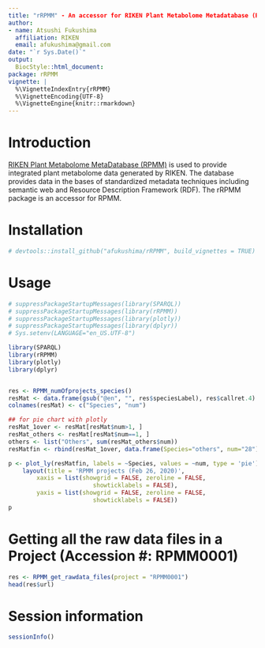 ---
title: "rRPMM" - An accessor for RIKEN Plant Metabolome Metadatabase (RPMM)
author:
- name: Atsushi Fukushima
  affiliation: RIKEN
  email: afukushima@gmail.com
date: "`r Sys.Date()`"
output:
  BiocStyle::html_document:
package: rRPMM
vignette: |
  %\VignetteIndexEntry{rRPMM}
  %\VignetteEncoding{UTF-8}
  %\VignetteEngine{knitr::rmarkdown}
---

# Introduction
[RIKEN Plant Metabolome MetaDatabase (RPMM)](http://metabobank.riken.jp/) is 
used to provide integrated plant metabolome data generated by RIKEN. 
The database provides data in the bases of standardized metadata techniques 
including semantic web and Resource Description Framework (RDF). 
The rRPMM package is an accessor for RPMM.

# Installation

```{R}
# devtools::install_github("afukushima/rRPMM", build_vignettes = TRUE)
```

# Usage

```{r setup}
# suppressPackageStartupMessages(library(SPARQL))
# suppressPackageStartupMessages(library(rRPMM))
# suppressPackageStartupMessages(library(plotly))
# suppressPackageStartupMessages(library(dplyr))
# Sys.setenv(LANGUAGE="en_US.UTF-8") 

library(SPARQL)
library(rRPMM)
library(plotly)
library(dplyr)


res <- RPMM_numOfprojects_species()
resMat <- data.frame(gsub("@en", "", res$speciesLabel), res$callret.4)
colnames(resMat) <- c("Species", "num")

## for pie chart with plotly
resMat_1over <- resMat[resMat$num>1, ]
resMat_others <- resMat[resMat$num==1, ]
others <- list("Others", sum(resMat_others$num))
resMatfin <- rbind(resMat_1over, data.frame(Species="others", num="28"))

p <- plot_ly(resMatfin, labels = ~Species, values = ~num, type = 'pie') %>%
    layout(title = 'RPMM projects (Feb 26, 2020)',
        xaxis = list(showgrid = FALSE, zeroline = FALSE, 
                        showticklabels = FALSE),
        yaxis = list(showgrid = FALSE, zeroline = FALSE, 
                        showticklabels = FALSE))
p

```

# Getting all the raw data files in a Project (Accession #: RPMM0001)

```{r rawdata}
res <- RPMM_get_rawdata_files(project = "RPMM0001")
head(res$url)
```

# Session information {.unnumbered}

```{r sessionInfo, echo=FALSE}
sessionInfo()
```
